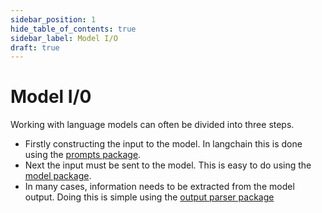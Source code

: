 ```yaml
---
sidebar_position: 1
hide_table_of_contents: true
sidebar_label: Model I/O
draft: true
---
```



# Model I/0

Working with language models can often be divided into three steps. 

 - Firstly constructing the input to the model. In langchain this is done using the [prompts package](/docs/modules/model_io/prompts/).
 - Next the input must be sent to the model. This is easy to do using the [model package](/docs/modules/model_io//). 
 - In many cases, information needs to be extracted from the model output. Doing this is simple using the [output parser package](/docs/modules/model_io/output_parser) 

<DocCardList />
